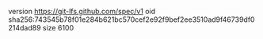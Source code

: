 version https://git-lfs.github.com/spec/v1
oid sha256:743545b78f01e284b621bc570cef2e92f9bef2ee3510ad9f46739df0214dad89
size 6100
